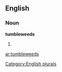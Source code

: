 ==English==

===Noun===
'''tumbleweeds'''

# {{plural of|[[tumbleweed]]}}

[[Category:English plurals]]

[[ar:tumbleweeds]]